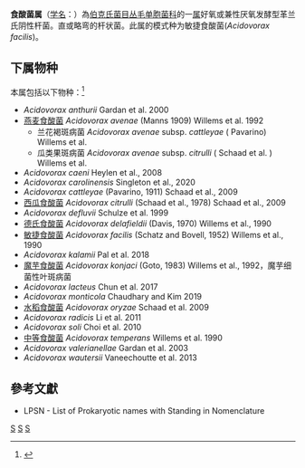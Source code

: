 {{Automatic taxobox
| taxon = Acidovorax
| authority = Willems et al，1990
| type species = 敏捷食酸菌<br>''Acidovorax facilis''
| type species authority = (Schatz and Bovell 1952) Willems et al. 1990
}}
'''食酸菌属'''（[[学名|学名]]：{{lang|la|''Acidovorax''}}）為[[伯克氏菌目|伯克氏菌目]][[丛毛单胞菌科|丛毛单胞菌科]]的一[[属|属]]好氧或兼性厌氧发酵型革兰氏阴性杆菌。直或略弯的杆状菌。此属的模式种为敏捷食酸菌(''Acidovorax facilis'')。

==下属物种==
本属包括以下物种：<ref>{{cite web |title=Acidovorax Willems et al., 1990 |url=https://www.gbif.org/species/3220140 |website=GBIF}}</ref>
* ''Acidovorax anthurii'' Gardan et al. 2000
* [[燕麦食酸菌|燕麦食酸菌]] ''Acidovorax avenae'' (Manns 1909) Willems et al. 1992
** 兰花褐斑病菌 ''Acidovorax avenae'' subsp. ''cattleyae'' ( Pavarino) Willems et al.
** 瓜类果斑病菌 ''Acidovorax avenae'' subsp. ''citrulli'' ( Schaad et al. ) Willems et al.
* ''Acidovorax caeni'' Heylen et al., 2008
* ''Acidovorax carolinensis'' Singleton et al., 2020
* ''Acidovorax cattleyae'' (Pavarino, 1911) Schaad et al., 2009
* [[西瓜食酸菌|西瓜食酸菌]] ''Acidovorax citrulli'' (Schaad et al., 1978) Schaad et al., 2009
* ''Acidovorax defluvii'' Schulze et al. 1999
* [[德氏食酸菌|德氏食酸菌]] ''Acidovorax delafieldii'' (Davis, 1970) Willems et al., 1990
* [[敏捷食酸菌|敏捷食酸菌]] ''Acidovorax facilis'' (Schatz and Bovell, 1952) Willems et al., 1990
* ''Acidovorax kalamii'' Pal et al. 2018
* [[魔芋食酸菌|魔芋食酸菌]] ''Acidovorax konjaci'' (Goto, 1983) Willems et al., 1992，魔芋细菌性叶斑病菌
* ''Acidovorax lacteus'' Chun et al. 2017
* ''Acidovorax monticola'' Chaudhary and Kim 2019
* [[水稻食酸菌|水稻食酸菌]] ''Acidovorax oryzae'' Schaad et al. 2009
* ''Acidovorax radicis'' Li et al. 2011
* ''Acidovorax soli'' Choi et al. 2010
* [[中等食酸菌|中等食酸菌]] ''Acidovorax temperans'' Willems et al. 1990
* ''Acidovorax valerianellae'' Gardan et al. 2003
* ''Acidovorax wautersii'' Vaneechoutte et al. 2013

==參考文獻==
{{reflist}}
* LPSN - List of Prokaryotic names with Standing in Nomenclature

{{taxonbar}}

[[Category:革兰氏阴性菌|S]]
[[Category:_丛毛单胞菌科|S]]
[[Category:1990年描述的分类群|S]]